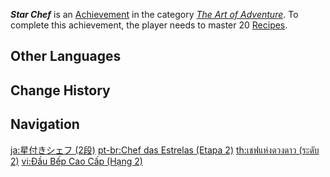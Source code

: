 {{Achievement Infobox
|title        = Star Chef
|id           = 80012
|order id     = 0012
|category     = The Art of Adventure
|description  = Master 20 [[Recipes]].
|requirements = 
|primogems    = 10
|tracking     = Tracks how many recipes were mastered.
|topic        = Cooking
|set          = Star Chef
|tier         = 2
|tiers_total  = 3
}}
'''''Star Chef''''' is an [[Achievement]] in the category ''[[The Art of Adventure]]''. To complete this achievement, the player needs to master 20 [[Recipes]].
<!--
==Trivia==

==Video Guides==
{{EVT
|video1   = 
|caption1 = 
}}
-->
==Other Languages==
{{Other Languages|Transclude=Star Chef}}

==Change History==
{{Change History|1.0}}
<!--
==References==
{{Reflist}}
-->
==Navigation==
{{Achievement Navbox}}

[[ja:星付きシェフ (2段)]]
[[pt-br:Chef das Estrelas (Etapa 2)]]
[[th:เชฟแห่งดวงดาว (ระดับ 2)]]
[[vi:Đầu Bếp Cao Cấp (Hạng 2)]]